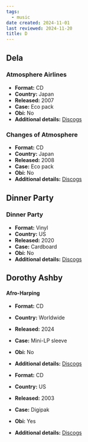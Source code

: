 ```yaml
---
tags:
  - music
date created: 2024-11-01
last reviewed: 2024-11-20
title: D
---
```


## Dela

### Atmosphere Airlines

- **Format:** CD
- **Country:** Japan
- **Released:** 2007
- **Case:** Eco pack
- **Obi:** No
- **Additional details:** [Discogs](https://www.discogs.com/release/1741592-Dela-Atmosphere-Airlines)

### Changes of Atmosphere

- **Format:** CD
- **Country:** Japan
- **Released:** 2008
- **Case:** Eco pack
- **Obi:** No
- **Additional details:** [Discogs](https://www.discogs.com/release/2103758-Dela-Changes-Of-Atmosphere)

## Dinner Party

### Dinner Party

- **Format:** Vinyl
- **Country:** US
- **Released:** 2020
- **Case:** Cardboard
- **Obi:** No
- **Additional details:** [Discogs](https://www.discogs.com/release/16084884-Dinner-Party-Dinner-Party)

## Dorothy Ashby

#### Afro-Harping

- **Format:** CD
- **Country:** Worldwide
- **Released:** 2024
- **Case:** Mini-LP sleeve
- **Obi:** No
- **Additional details:** [Discogs](https://www.discogs.com/release/31841582-Dorothy-Ashby-Afro-Harping)

- **Format:** CD
- **Country:** US
- **Released:** 2003
- **Case:** Digipak
- **Obi:** Yes
- **Additional details:** [Discogs](https://www.discogs.com/release/1364997-Dorothy-Ashby-Afro-Harping)
